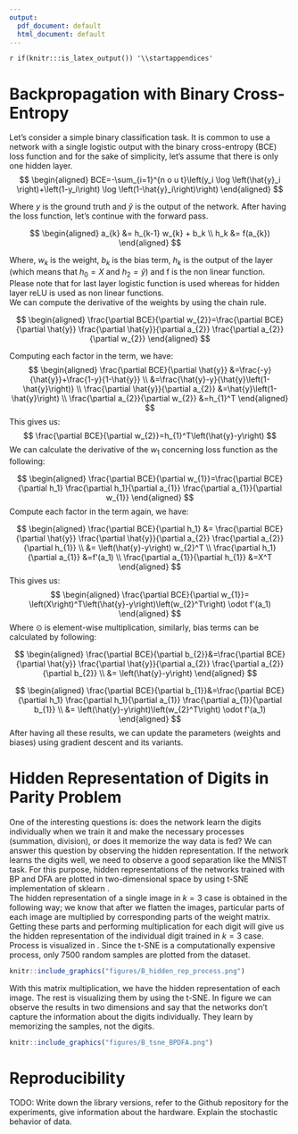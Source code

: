 ```yaml
---
output:
  pdf_document: default
  html_document: default
---
```


`r if(knitr:::is_latex_output()) '\\startappendices'`

<!-- `r if(!knitr:::is_latex_output()) '# (APPENDIX) Appendix {-}'`  -->

<!-- If you feel it necessary to include an appendix, it goes here. The first appendix should include the commands above. -->

# Backpropagation with Binary Cross-Entropy {#chap:appendix_a}
Let's consider a simple binary classification task. It is common to use a network with a single logistic output with the binary cross-entropy (BCE) loss function and for the sake of simplicity, let's assume that there is only one hidden layer.
$$
\begin{aligned}
BCE=-\sum_{i=1}^{n o u t}\left(y_i \log \left(\hat{y}_i \right)+\left(1-y_i\right) \log \left(1-\hat{y}_i\right)\right)
\end{aligned}
$$

Where $y$ is the ground truth and $\hat{y}$ is the output of the network. After having the loss function, let's continue with the forward pass.

$$
\begin{aligned} 
a_{k} &= h_{k-1} w_{k} + b_k \\
h_k &= f(a_{k})
\end{aligned}
$$

Where, $w_k$ is the weight, $b_{k}$ is the bias term, $h_k$ is the output of the layer (which means that $h_0 = X$ and $h_2 = \hat{y}$) and f is the non linear function. Please note that for last layer logistic function is used whereas for hidden layer reLU is used as non linear functions.\
We can compute the derivative of the weights by using the chain rule.

$$
\begin{aligned} 
\frac{\partial BCE}{\partial w_{2}}=\frac{\partial BCE}{\partial \hat{y}} \frac{\partial \hat{y}}{\partial a_{2}} \frac{\partial a_{2}}{\partial w_{2}}
\end{aligned}
$$

Computing each factor in the term, we have:
$$
\begin{aligned}
\frac{\partial BCE}{\partial \hat{y}} &=\frac{-y}{\hat{y}}+\frac{1-y}{1-\hat{y}} \\
&=\frac{\hat{y}-y}{\hat{y}\left(1-\hat{y}\right)} \\
\frac{\partial \hat{y}}{\partial a_{2}} &=\hat{y}\left(1-\hat{y}\right) \\
\frac{\partial a_{2}}{\partial w_{2}} &=h_{1}^T
\end{aligned}
$$
This gives us:
$$
\frac{\partial BCE}{\partial w_{2}}=h_{1}^T\left(\hat{y}-y\right)
$$
We can calculate the derivative of the $w_1$ concerning loss function as the following:

$$
\begin{aligned} 
\frac{\partial BCE}{\partial w_{1}}=\frac{\partial BCE}{\partial h_1} \frac{\partial h_1}{\partial a_{1}} \frac{\partial a_{1}}{\partial w_{1}}
\end{aligned}
$$
Compute each factor in the term again, we have:

$$
\begin{aligned}
\frac{\partial BCE}{\partial h_1} &= \frac{\partial BCE}{\partial \hat{y}} \frac{\partial \hat{y}}{\partial a_{2}} \frac{\partial a_{2}}{\partial h_{1}}  \\
&= \left(\hat{y}-y\right) w_{2}^T \\
\frac{\partial h_1}{\partial a_{1}} &=f'(a_1) \\
\frac{\partial a_{1}}{\partial h_{1}} &=X^T
\end{aligned}
$$
This gives us:
$$
\begin{aligned}
\frac{\partial BCE}{\partial w_{1}}= \left(X\right)^T\left(\hat{y}-y\right)\left(w_{2}^T\right) \odot f'(a_1)
\end{aligned}
$$
Where $\odot$ is element-wise multiplication, similarly, bias terms can be calculated by following:

$$
\begin{aligned} 
\frac{\partial BCE}{\partial b_{2}}&=\frac{\partial BCE}{\partial \hat{y}} \frac{\partial \hat{y}}{\partial a_{2}} \frac{\partial a_{2}}{\partial b_{2}} \\
&= \left(\hat{y}-y\right)
\end{aligned}
$$

$$
\begin{aligned} 
\frac{\partial BCE}{\partial b_{1}}&=\frac{\partial BCE}{\partial h_1} \frac{\partial h_1}{\partial a_{1}} \frac{\partial a_{1}}{\partial b_{1}} \\
&= \left(\hat{y}-y\right)\left(w_{2}^T\right) \odot f'(a_1)
\end{aligned}
$$
After having all these results, we can update the parameters (weights and biases) using gradient descent and its variants.

# Hidden Representation of Digits in Parity Problem
One of the interesting questions is: does the network learn the digits individually when we train it and make the necessary processes (summation, division), or does it memorize the way data is fed? We can answer this question by observing the hidden representation. If the network learns the digits well, we need to observe a good separation like the MNIST task. For this purpose, hidden representations of the networks trained with BP and DFA are plotted in two-dimensional space by using t-SNE \cite{vanDerMaaten2008} implementation of sklearn \cite{scikit-learn}.\
The hidden representation of a single image in $k=3$ case is obtained in the following way; we know that after we flatten the images, particular parts of each image are multiplied by corresponding parts of the weight matrix. Getting these parts and performing multiplication for each digit will give us the hidden representation of the individual digit trained in $k=3$ case. Process is visualized in \ref{fig:HiddenRepProcess}. Since the t-SNE is a computationally expensive process, only 7500 random samples are plotted from the dataset.
```r
knitr::include_graphics("figures/B_hidden_rep_process.png")
```
\noindent With this matrix multiplication, we have the hidden representation of each image. The rest is visualizing them by using the t-SNE. In figure \ref{fig:tSNEBPDFA} we can observe the results in two dimensions and say that the networks don't capture the information about the digits individually. They learn by memorizing the samples, not the digits.
```r
knitr::include_graphics("figures/B_tsne_BPDFA.png")
```

# Reproducibility
TODO: Write down the library versions, refer to the Github repository for the experiments, give information about the hardware. Explain the stochastic behavior of data.



